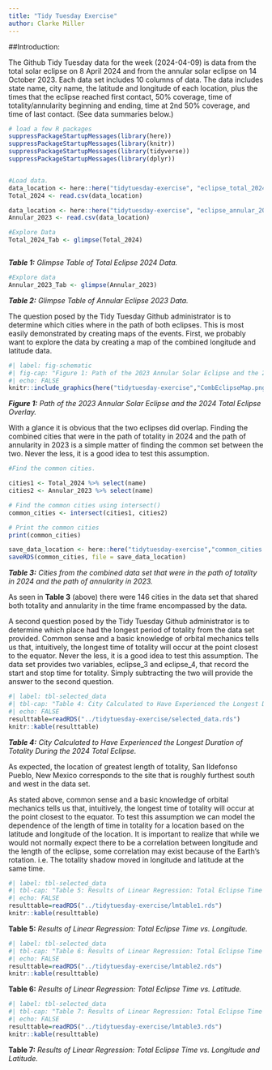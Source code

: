 ---
title: "Tidy Tuesday Exercise"
author: Clarke Miller
---

##Introduction:

The Github Tidy Tuesday data for the week (2024-04-09) is data from the total solar eclipse on 8 April 2024 and from the annular solar eclipse on 14 October 2023. Each data set includes 10 columns of data. The data includes state name, city name, the latitude and longitude of each location, plus the times that the eclipse reached first contact, 50% coverage, time of totality/annularity beginning and ending, time at 2nd 50% coverage, and time of last contact. (See data summaries below.)

```{r, echo=FALSE, message=FALSE}

# load a few R packages
suppressPackageStartupMessages(library(here))
suppressPackageStartupMessages(library(knitr))
suppressPackageStartupMessages(library(tidyverse))
suppressPackageStartupMessages(library(dplyr)) 


#Load data.
data_location <- here::here("tidytuesday-exercise", "eclipse_total_2024.csv")
Total_2024 <- read.csv(data_location)

data_location <- here::here("tidytuesday-exercise", "eclipse_annular_2023.csv")
Annular_2023 <- read.csv(data_location)

#Explore Data
Total_2024_Tab <- glimpse(Total_2024)



```

***Table 1:*** *Glimpse Table of Total Eclipse 2024 Data.*

```{r, echo=FALSE, message=FALSE}

#Explore data
Annular_2023_Tab <- glimpse(Annular_2023)

```

***Table 2:*** *Glimpse Table of Annular Eclipse 2023 Data.*

The question posed by the Tidy Tuesday Github administrator is to determine which cities where in the path of both eclipses. This is most easily demonstrated by creating maps of the events. First, we probably want to explore the data by creating a map of the combined longitude and latitude data.

```{r, echo=FALSE, message=FALSE}

#| label: fig-schematic
#| fig-cap: "Figure 1: Path of the 2023 Annular Solar Eclipse and the 2024 Total Eclipse Overlay."
#| echo: FALSE
knitr::include_graphics(here("tidytuesday-exercise","CombEclipseMap.png"))

```

***Figure 1:*** *Path of the 2023 Annular Solar Eclipse and the 2024 Total Eclipse Overlay.*

With a glance it is obvious that the two eclipses did overlap. Finding the combined cities that were in the path of totality in 2024 and the path of annularity in 2023 is a simple matter of finding the common set between the two. Never the less, it is a good idea to test this assumption.

```{r, echo=FALSE, message=FALSE}

#Find the common cities.

cities1 <- Total_2024 %>% select(name)
cities2 <- Annular_2023 %>% select(name)

# Find the common cities using intersect()
common_cities <- intersect(cities1, cities2)

# Print the common cities
print(common_cities)

save_data_location <- here::here("tidytuesday-exercise","common_cities.rds")
saveRDS(common_cities, file = save_data_location)


```

***Table 3:*** *Cities from the combined data set that were in the path of totality in 2024 and the path of annularity in 2023.*

As seen in **Table 3** (above) there were 146 cities in the data set that shared both totality and annularity in the time frame encompassed by the data.

A second question posed by the Tidy Tuesday Github administrator is to determine which place had the longest period of totality from the data set provided. Common sense and a basic knowledge of orbital mechanics tells us that, intuitively, the longest time of totality will occur at the point closest to the equator. Never the less, it is a good idea to test this assumption. The data set provides two variables, eclipse_3 and eclipse_4, that record the start and stop time for totality. Simply subtracting the two will provide the answer to the second question.

```{r, echo=FALSE, message=FALSE}


#| label: tbl-selected_data
#| tbl-cap: "Table 4: City Calculated to Have Experienced the Longest Duration of Totality During the 2024 Total Eclipse."
#| echo: FALSE
resulttable=readRDS("../tidytuesday-exercise/selected_data.rds")
knitr::kable(resulttable)

```

***Table 4:*** *City Calculated to Have Experienced the Longest Duration of Totality During the 2024 Total Eclipse.*

As expected, the location of greatest length of totality, San Ildefonso Pueblo, New Mexico corresponds to the site that is roughly furthest south and west in the data set. 

As stated above, common sense and a basic knowledge of orbital mechanics tells us that, intuitively, the longest time of totality will occur at the point closest to the equator.  To test this assumption we can model the dependence of the length of time in totality for a location based on the latitude and longitude of the location.  It is important to realize that while we would not normally expect there to be a correlation between longitude and the length of the eclipse, some correlation may exist because of the Earth's rotation. i.e. The totality shadow moved in longitude and latitude at the same time.   

```{r, echo=FALSE, message=FALSE}

#| label: tbl-selected_data
#| tbl-cap: "Table 5: Results of Linear Regression: Total Eclipse Time vs. Longitude."
#| echo: FALSE
resulttable=readRDS("../tidytuesday-exercise/lmtable1.rds")
knitr::kable(resulttable)


```

**Table 5:** *Results of Linear Regression: Total Eclipse Time vs. Longitude.*


```{r}

#| label: tbl-selected_data
#| tbl-cap: "Table 6: Results of Linear Regression: Total Eclipse Time vs. Latitude."
#| echo: FALSE
resulttable=readRDS("../tidytuesday-exercise/lmtable2.rds")
knitr::kable(resulttable)

```

**Table 6:** *Results of Linear Regression: Total Eclipse Time vs. Latitude.*


```{r}

#| label: tbl-selected_data
#| tbl-cap: "Table 7: Results of Linear Regression: Total Eclipse Time vs. Longitude and Latitude."
#| echo: FALSE
resulttable=readRDS("../tidytuesday-exercise/lmtable3.rds")
knitr::kable(resulttable)

```

**Table 7:** *Results of Linear Regression: Total Eclipse Time vs. Longitude and Latitude.*

